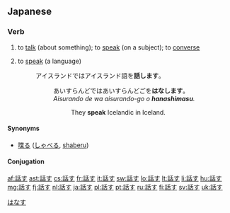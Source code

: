 ==Japanese==
{{ja-kanjitab|話}}

===Verb===
{{ja-verb|kk|type=1|hira=はなす|rom=hanasu}}

# {{context|transitive}} to [[talk]] (about something); to [[speak]] (on a subject); to [[converse]]
# to [[speak]] (a language)
#: アイスランドではアイスランド語を'''話します'''。
#:: あいすらんどではあいすらんどごを'''はなします'''。
#:: ''Aisurando de wa aisurando-go o '''hanashimasu'''.''
#::: They '''speak''' Icelandic in Iceland.

====Synonyms====
* {{sense|speak, talk}} [[喋る]] ([[しゃべる]], [[shaberu]])

====Conjugation====
{{ja-go-su|話|はな|hana}}

[[Category:1000 Japanese basic words|はなす]]

[[af:話す]]
[[ast:話す]]
[[cs:話す]]
[[fr:話す]]
[[it:話す]]
[[sw:話す]]
[[lo:話す]]
[[lt:話す]]
[[li:話す]]
[[hu:話す]]
[[mg:話す]]
[[fj:話す]]
[[nl:話す]]
[[ja:話す]]
[[pl:話す]]
[[pt:話す]]
[[ru:話す]]
[[fi:話す]]
[[sv:話す]]
[[uk:話す]]